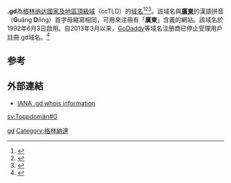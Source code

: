 '''.gd'''為[[格林纳达|格林纳达]][[國家及地區頂級域|國家及地區頂級域]]（ccTLD）的[[域名|域名]]<ref>{{Cite book|title=常用电脑词语速查手册|last=何弘主编|first=|publisher=西安：西安出版社|date=2000-07|isbn=7-80594-644-2|location=|pages=201-202}}</ref><ref>{{Cite book|title=英德汉广播电视技术词典|last=（德）赫伯特·蒂尔曼（Herbert Tillmann）编；梁瑛等译|first=|publisher=北京：中国广播电视出版社|year=2002|isbn=7-5043-3793-5|location=|pages=440-442}}</ref><ref>{{Cite book|title=大学计算机基础|last=刘丕娥主编|first=|publisher=哈尔滨：哈尔滨工业大学出版社|year=2010|isbn=978-7-5603-3056-3|location=|pages=342-345}}</ref>。該域名與'''[[廣東|廣東]]'''的漢語拼音（'''G'''uǎng '''D'''ōng）首字母縮寫相同，可用來注冊有「'''廣東'''」含義的網站。該域名於1992年6月3日啟用。自2013年3月以来，[[GoDaddy|GoDaddy]]等域名注册商已停止受理用戶註冊.gd域名。<ref name="About .vg Domains">{{cite web | title=Domains - GoDaddy Help US | website=About .vg Domains | url=https://support.godaddy.com/help/article/5858/about-vg-domain-names | access-date=2020-01-27 | archive-date=2014-07-11 | archive-url=https://web.archive.org/web/20140711082255/http://support.godaddy.com/help/article/5858/about-vg-domain-names }}</ref>

== 参考 ==
{{reflist}}

== 外部連結 ==

* [http://www.iana.org/root-whois/gd.htm IANA .gd whois information]{{Wayback|url=http://www.iana.org/root-whois/gd.htm |date=20060419011008 }}

{{网络小作品}}

{{CcTLD}}

[[Category:國家及地區頂級域|gd]]
[[Category:格林納達|Category:格林納達]]

[[sv:Toppdomän#G|sv:Toppdomän#G]]